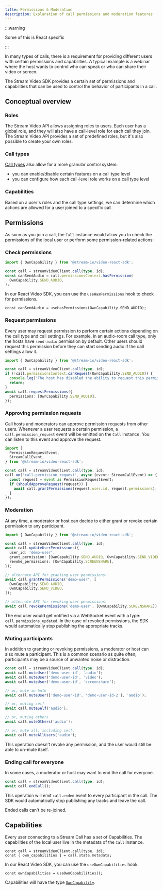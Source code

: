 ```yaml
---
title: Permissions & Moderation
description: Explanation of call permissions and moderation features
---
```


:::warning

Some of this is React specific

:::

In many types of calls, there is a requirement for providing different users with certain permissions and capabilities.
A typical example is a webinar where the host wants to control who can speak or who can share their video or screen.

The Stream Video SDK provides a certain set of permissions and capabilities
that can be used to control the behavior of participants in a call.

## Conceptual overview

### Roles

The Stream Video API allows assigning roles to users. Each user has a global role, and they will also have a call-level role for each call they join. The Stream Video API provides a set of predefined roles, but it's also possible to create your own roles.

### Call types

[Call types](../../guides/configuring-call-types/) also allow for a more granular control system:

- you can enable/disable certain features on a call type level
- you can configure how each call-level role works on a call type level

### Capabilities

Based on a user's roles and the call type settings, we can determine which actions are allowed for a user joined to a specific call.

## Permissions

As soon as you join a call, the `Call` instance would allow you to check the permissions of the local user
or perform some permission-related actions:

### Check permissions

```ts
import { OwnCapability } from '@stream-io/video-react-sdk';

const call = streamVideoClient.call(type, id);
const canSendAudio = call.permissionsContext.hasPermission(
  OwnCapability.SEND_AUDIO,
);
```

In our React Video SDK, you can use the `useHasPermissions` hook to check for permissions.

```tsx
const canSendAudio = useHasPermissions(OwnCapability.SEND_AUDIO);
```

### Request permissions

Every user may request permission to perform certain actions depending on the call type and call settings.
For example, in an audio-room call type, only the hosts have `send-audio` permission by default.
Other users should request this permission before they can start sending audio if the call settings allow it.

```ts
import { OwnCapability } from '@stream-io/video-react-sdk';

const call = streamVideoClient.call(type, id);
if (!call.permissionsContext.canRequest(OwnCapability.SEND_AUDIO)) {
  console.log('The host has disabled the ability to request this permission');
  return;
}
await call.requestPermissions({
  permissions: [OwnCapability.SEND_AUDIO],
});
```

### Approving permission requests

Call hosts and moderators can approve permission requests from other users.
Whenever a user requests a certain permission, a `call.permission_request` event will be emitted on the `Call` instance.
You can listen to this event and approve the request.

```ts
import {
  PermissionRequestEvent,
  StreamCallEvent,
} from '@stream-io/video-react-sdk';

const call = streamVideoClient.call(type, id);
call.on('call.permission_request', async (event: StreamCallEvent) => {
  const request = event as PermissionRequestEvent;
  if (shouldApproveRequest(request)) {
    await call.grantPermissions(request.user.id, request.permissions);
  }
});
```

### Moderation

At any time, a moderator or host can decide to either grant or revoke certain permission to any participant.

```ts
import { OwnCapability } from '@stream-io/video-react-sdk';

const call = streamVideoClient.call(type, id);
await call.updateUserPermissions({
  user_id: 'demo-user',
  grant_permission: [OwnCapability.SEND_AUDIO, OwnCapability.SEND_VIDEO],
  revoke_permissions: [OwnCapability.SCREENSHARE],
});

// alternate API for granting user permissions:
await call.grantPermissions('demo-user', [
  OwnCapability.SEND_AUDIO,
  OwnCapability.SEND_VIDEO,
]);

// alternate API for revoking user permissions:
await call.revokePermissions('demo-user', [OwnCapability.SCREENSHARE]);
```

The end user would get notified via a WebSocket event with a type: `call.permissions_updated`.
In the case of revoked permissions, the SDK would automatically stop publishing the appropriate tracks.

### Muting participants

In addition to granting or revoking permissions, a moderator or host can also mute a participant.
This is a common scenario as quite often, participants may be a source of unwanted noise or distraction.

```ts
const call = streamVideoClient.call(type, id);
await call.muteUser('demo-user-id', 'audio');
await call.muteUser('demo-user-id', 'video');
await call.muteUser('demo-user-id', 'screenshare');

// or, mute in bulk
await call.muteUser(['demo-user-id', 'demo-user-id-2'], 'audio');

// or, muting self
await call.muteSelf('audio');

// or, muting others
await call.muteOthers('audio');

// or, mute all, including self.
await call.muteAllUsers('audio');
```

This operation doesn't revoke any permission, and the user would still be able to un-mute itself.

### Ending call for everyone

In some cases, a moderator or host may want to end the call for everyone.

```ts
const call = streamVideoClient.call(type, id);
await call.endCall();
```

This operation will emit `call.ended` event to every participant in the call.
The SDK would automatically stop publishing any tracks and leave the call.

Ended calls can't be re-joined.

## Capabilities

Every user connecting to a Stream Call has a set of Capabilities.
The capabilities of the local user live in the metadata of the `Call` instance.

```tsx
const call = streamVideoClient.call(type, id);
const { own_capabilities } = call.state.metadata;
```

In our React Video SDK, you can use the `useOwnCapabilities` hook.

```tsx
const ownCapabilities = useOwnCapabilities();
```

Capabilities will have the type [`OwnCapability`](https://github.com/GetStream/stream-video-js/blob/main/packages/client/src/gen/coordinator/index.ts).
